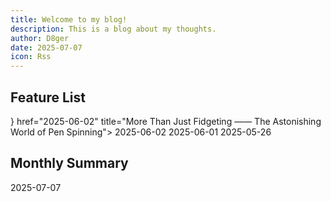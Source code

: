 ```yaml
---
title: Welcome to my blog!
description: This is a blog about my thoughts.
author: D8ger
date: 2025-07-07
icon: Rss
---
```


## Feature List

<Cards>
  <ZiaCard icon={<Zap />}  href="2025-06-02" title="More Than Just Fidgeting —— The Astonishing World of Pen Spinning">
    2025-06-02
  </ZiaCard>
  <ZiaCard  href="2025-06-01" title="The Enigma of the Disappearing Bicyclist">
    2025-06-01
  </ZiaCard>
  <ZiaCard  href="why-ddaas" title="Why DDaaS?">
    2025-05-26
  </ZiaCard>
</Cards>


## Monthly Summary

<Cards>
  <ZiaCard href="ioc" title="Overview">
    2025-07-07
  </ZiaCard>
</Cards>
